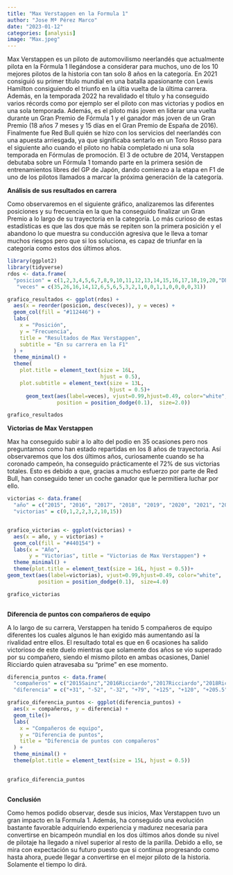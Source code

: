 ---
title: "Max Verstappen en la Formula 1"
author: "Jose Mª Pérez Marco"
date: "2023-01-12"
categories: [analysis]
image: "Max.jpeg"
---

Max Verstappen es un piloto de automovilismo neerlandés que actualmente pilota en la Fórmula 1 llegándose a considerar para muchos, uno de los 10 mejores pilotos de la historia con tan solo 8 años en la categoría. En 2021 consiguió su primer título mundial en una batalla apasionante con Lewis Hamilton consiguiendo el triunfo en la últia vuelta de la última carrera. Además, en la temporada 2022 ha revalidado el título y ha conseguido varios récords como por ejemplo ser el piloto con mas victorias y podios en una sola temporada. Además, es el piloto más joven en liderar una vuelta durante un Gran Premio de Fórmula 1 y el ganador más joven de un Gran Premio (18 años 7 meses y 15 días en el Gran Premio de España de 2016).
Finalmente fue Red Bull quién se hizo con los servicios del neerlandés con una apuesta arriesgada, ya que significaba sentarlo en un Toro Rosso para el siguiente año cuando el piloto no había completado ni una sola temporada en Fórmulas de promoción. El 3 de octubre de 2014, Verstappen debutaba sobre un Fórmula 1 tomando parte en la primera sesión de entrenamientos libres del GP de Japón, dando comienzo a la etapa en F1 de uno de los pilotos llamados a marcar la próxima generación de la categoría.

**Análisis de sus resultados en carrera**

Como observaremos en el siguiente gráfico, analizaremos las diferentes posiciones y su frecuencia en la que ha conseguido finalizar un Gran Premio a lo largo de su trayectoria en la categoría. Lo más curioso de estas estadísticas es que las dos que más se repiten son la primera posición y el abandono lo que muestra su conducción agresiva que le lleva a tomar muchos riesgos pero que si los soluciona, es capaz de triunfar en la categoría como estos dos últimos años.

```{r}
library(ggplot2)
library(tidyverse)
rdos <- data.frame(
  "posicion" = c(1,2,3,4,5,6,7,8,9,10,11,12,13,14,15,16,17,18,19,20,"DNF"),
   "veces" = c(35,26,16,14,12,6,5,6,5,3,2,1,0,0,1,1,0,0,0,0,31))

grafico_resultados <- ggplot(rdos) +
  aes(x = reorder(posicion, desc(veces)), y = veces) +
  geom_col(fill = "#112446") +
  labs(
    x = "Posición",
    y = "Frecuencia",
    title = "Resultados de Max Verstappen",
    subtitle = "En su carrera en la F1"
  ) +
  theme_minimal() +
  theme(
    plot.title = element_text(size = 16L,
                              hjust = 0.5),
    plot.subtitle = element_text(size = 13L,
                                 hjust = 0.5)+
      geom_text(aes(label=veces), vjust=0.99,hjust=0.49, color="white",    
                position = position_dodge(0.1),  size=2.0))

grafico_resultados

```


**Victorias de Max Verstappen**

Max ha conseguido subir a lo alto del podio en 35 ocasiones pero nos preguntamos como han estado repartidas en los 8 años de trayectoria. Así observaremos que los dos últimos años, curiosamente cuando se ha coronado campeón, ha conseguido prácticamente el 72% de sus victorias totales. Esto es debido a que, gracias a mucho esfuerzo por parte de Red Bull, han conseguido tener un coche ganador que le permitiera luchar por ello.

```{r}
victorias <- data.frame(
  "año" = c("2015", "2016", "2017", "2018", "2019", "2020", "2021", "2022"),
  "victorias" = c(0,1,2,2,3,2,10,15))


grafico_victorias <- ggplot(victorias) +
  aes(x = año, y = victorias) +
  geom_col(fill = "#440154") +
  labs(x = "Año", 
       y = "Victorias", title = "Victorias de Max Verstappen") +
  theme_minimal() +
  theme(plot.title = element_text(size = 16L, hjust = 0.5))+
geom_text(aes(label=victorias), vjust=0.99,hjust=0.49, color="white",    
          position = position_dodge(0.1),  size=4.0)

grafico_victorias
          
```


**Diferencia de puntos con compañeros de equipo**

A lo largo de su carrera, Verstappen ha tenido 5 compañeros de equipo diferentes los cuales algunos le han exigido más aumentando así la rivalidad entre ellos. El resultado total es que en 6 ocasiones ha salido victorioso de este duelo mientras que solamente dos años se vio superado por su compañero, siendo el mismo piloto en ambas ocasiones, Daniel Ricciardo quien atravesaba su "prime" en ese momento.


```{r}
diferencia_puntos <- data.frame(
  "compañeros" = c("2015Sainz","2016Ricciardo","2017Ricciardo","2018Ricciardo","2019Gasly-Albon", "2020Albon", "2021Pérez", "2022Pérez"),
  "diferencia" = c("+31", "-52", "-32", "+79", "+125", "+120", "+205.5", "+149"))

grafico_diferencia_puntos <- ggplot(diferencia_puntos) +
  aes(x = compañeros, y = diferencia) +
  geom_tile()+
  labs(
    x = "Compañeros de equipo",
    y = "Diferencia de puntos",
    title = "Diferencia de puntos con compañeros"
  ) +
  theme_minimal() +
  theme(plot.title = element_text(size = 15L, hjust = 0.5))
  

grafico_diferencia_puntos
          
```


**Conclusión**

Como hemos podido observar, desde sus inicios, Max Verstappen tuvo un gran impacto en la Formula 1. Además, ha conseguido una evolución bastante favorable adquiriendo experiencia y madurez necesaria para convertirse en bicampeón mundial en los dos últimos años donde su nivel de pilotaje ha llegado a nivel superior al resto de la parilla. Debido a ello, se mira con expectación su futuro puesto que si continua progresando como hasta ahora, puede llegar a convertirse en el mejor piloto de la historia.   Solamente el tiempo lo dirá.